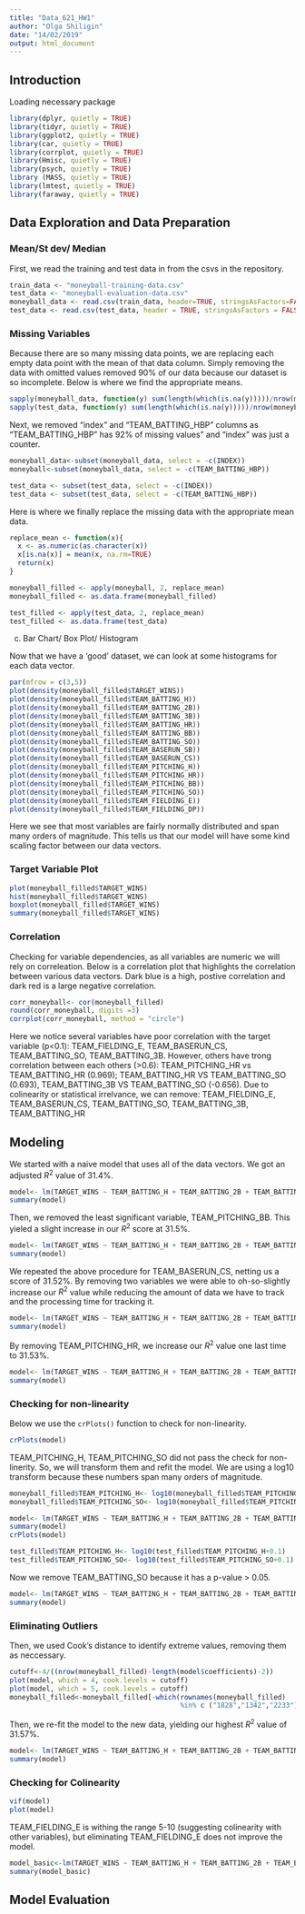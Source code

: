 ```yaml
---
title: "Data_621_HW1"
author: "Olga Shiligin"
date: "14/02/2019"
output: html_document
---
```


Introduction
-------------


Loading necessary package

```r
library(dplyr, quietly = TRUE)
library(tidyr, quietly = TRUE)
library(ggplot2, quietly = TRUE)
library(car, quietly = TRUE)
library(corrplot, quietly = TRUE)
library(Hmisc, quietly = TRUE)
library(psych, quietly = TRUE)
library (MASS, quietly = TRUE)
library(lmtest, quietly = TRUE)
library(faraway, quietly = TRUE)
```
##  Data Exploration and Data Preparation

### Mean/St dev/ Median

First, we read the training and test data in from the csvs in the repository. 

```r
train_data <- "moneyball-training-data.csv"
test_data <- "moneyball-evaluation-data.csv"
moneyball_data <- read.csv(train_data, header=TRUE, stringsAsFactors=FALSE, fileEncoding="latin1")
test_data <- read.csv(test_data, header = TRUE, stringsAsFactors = FALSE)
```

### Missing Variables

Because there are so many missing data points, we are replacing each empty data point with the mean of that data column. Simply removing the data with omitted values removed 90% of our data because our dataset is so incomplete. Below is where we find the appropriate means.

```r
sapply(moneyball_data, function(y) sum(length(which(is.na(y)))))/nrow(moneyball_data)*100
sapply(test_data, function(y) sum(length(which(is.na(y)))))/nrow(moneyball_data)*100
```

Next, we removed "index" and "TEAM_BATTING_HBP" columns as "TEAM_BATTING_HBP" has 92% of missing values" and "index" was just a counter.

```r
moneyball_data<-subset(moneyball_data, select = -c(INDEX))
moneyball<-subset(moneyball_data, select = -c(TEAM_BATTING_HBP))

test_data <- subset(test_data, select = -c(INDEX))
test_data <- subset(test_data, select = -c(TEAM_BATTING_HBP))
```

Here is where we finally replace the missing data with the appropriate mean data.

```r
replace_mean <- function(x){
  x <- as.numeric(as.character(x))
  x[is.na(x)] = mean(x, na.rm=TRUE)
  return(x)
}

moneyball_filled <- apply(moneyball, 2, replace_mean)
moneyball_filled <- as.data.frame(moneyball_filled)

test_filled <- apply(test_data, 2, replace_mean)
test_filled <- as.data.frame(test_data)


```


c. Bar Chart/ Box Plot/ Histogram

Now that we have a 'good' dataset, we can look at some histograms for each data vector.

```r
par(mfrow = c(3,5))
plot(density(moneyball_filled$TARGET_WINS))
plot(density(moneyball_filled$TEAM_BATTING_H))
plot(density(moneyball_filled$TEAM_BATTING_2B))
plot(density(moneyball_filled$TEAM_BATTING_3B))
plot(density(moneyball_filled$TEAM_BATTING_HR))
plot(density(moneyball_filled$TEAM_BATTING_BB))
plot(density(moneyball_filled$TEAM_BATTING_SO))
plot(density(moneyball_filled$TEAM_BASERUN_SB))
plot(density(moneyball_filled$TEAM_BASERUN_CS))
plot(density(moneyball_filled$TEAM_PITCHING_H))
plot(density(moneyball_filled$TEAM_PITCHING_HR))
plot(density(moneyball_filled$TEAM_PITCHING_BB))
plot(density(moneyball_filled$TEAM_PITCHING_SO))
plot(density(moneyball_filled$TEAM_FIELDING_E))
plot(density(moneyball_filled$TEAM_FIELDING_DP))
```

Here we see that most variables are fairly normally distributed and span many orders of magnitude. This tells us that our model will have some kind scaling factor between our data vectors.


### Target Variable Plot

```r
plot(moneyball_filled$TARGET_WINS)
hist(moneyball_filled$TARGET_WINS)
boxplot(moneyball_filled$TARGET_WINS)
summary(moneyball_filled$TARGET_WINS)
```



### Correlation

Checking for variable dependencies, as all variables are numeric we will rely on correleation. Below is a correlation plot that highlights the correlation between various data vectors. Dark blue is a high, postive correlation and dark red is a large negative correlation.

```r
corr_moneyball<- cor(moneyball_filled)
round(corr_moneyball, digits =3)
corrplot(corr_moneyball, method = "circle")
```

Here we notice several variables have poor correlation with the target variable (p<0.1): TEAM_FIELDING_E, TEAM_BASERUN_CS, TEAM_BATTING_SO, TEAM_BATTING_3B. However, others have trong correlation between each others (>0.6): TEAM_PITCHING_HR vs TEAM_BATTING_HR (0.969); TEAM_BATTING_HR VS TEAM_BATTING_SO (0.693), TEAM_BATTING_3B VS TEAM_BATTING_SO (-0.656). Due to colinearity or statistical irrelvance, we can remove: TEAM_FIELDING_E, TEAM_BASERUN_CS, TEAM_BATTING_SO, TEAM_BATTING_3B, TEAM_BATTING_HR


## Modeling


We started with a naive model that uses all of the data vectors. We got an adjusted $R^2$ value of 31.4%. 

```r
model<- lm(TARGET_WINS ~ TEAM_BATTING_H + TEAM_BATTING_2B + TEAM_BATTING_3B + TEAM_BATTING_HR + TEAM_BATTING_BB + TEAM_BATTING_SO + TEAM_BASERUN_SB + TEAM_BASERUN_CS + TEAM_PITCHING_H + TEAM_PITCHING_HR + TEAM_PITCHING_BB + TEAM_PITCHING_SO + TEAM_FIELDING_E + TEAM_FIELDING_DP, moneyball_filled)
summary(model)
```

Then, we removed the least significant variable, TEAM_PITCHING_BB. This yieled a slight increase in our $R^2$ score at 31.5%.


```r
model<- lm(TARGET_WINS ~ TEAM_BATTING_H + TEAM_BATTING_2B + TEAM_BATTING_3B + TEAM_BATTING_HR + TEAM_BATTING_BB + TEAM_BATTING_SO + TEAM_BASERUN_SB + TEAM_BASERUN_CS + TEAM_PITCHING_H + TEAM_PITCHING_HR + TEAM_PITCHING_SO + TEAM_FIELDING_E + TEAM_FIELDING_DP, moneyball_filled)
summary(model)
```

We repeated the above procedure for TEAM_BASERUN_CS, netting us a score of 31.52%. By removing two variables we were able to oh-so-slightly increase our $R^2$ value while reducing the amount of data we have to track and the processing time for tracking it.

```r
model<- lm(TARGET_WINS ~ TEAM_BATTING_H + TEAM_BATTING_2B + TEAM_BATTING_3B + TEAM_BATTING_HR + TEAM_BATTING_BB + TEAM_BATTING_SO + TEAM_BASERUN_SB  + TEAM_PITCHING_H + TEAM_PITCHING_HR + TEAM_PITCHING_SO + TEAM_FIELDING_E + TEAM_FIELDING_DP, moneyball_filled)
summary(model)
```

By removing TEAM_PITCHING_HR, we increase our $R^2$ value one last time to 31.53%. 

```r
model<- lm(TARGET_WINS ~ TEAM_BATTING_H + TEAM_BATTING_2B + TEAM_BATTING_3B + TEAM_BATTING_HR + TEAM_BATTING_BB + TEAM_BATTING_SO + TEAM_BASERUN_SB  + TEAM_PITCHING_H + TEAM_PITCHING_SO + TEAM_FIELDING_E + TEAM_FIELDING_DP, moneyball_filled)
summary(model)
```


### Checking for non-linearity

Below we use the ```crPlots()``` function to check for non-linearity.

```r
crPlots(model)
```

TEAM_PITCHING_H, TEAM_PITCHING_SO did not pass the check for non-linerity. So, we will transform them and refit the model. We are using a log10 transform because these numbers span many orders of magnitude.

```r
moneyball_filled$TEAM_PITCHING_H<- log10(moneyball_filled$TEAM_PITCHING_H+0.1)
moneyball_filled$TEAM_PITCHING_SO<- log10(moneyball_filled$TEAM_PITCHING_SO+0.1)

model<- lm(TARGET_WINS ~ TEAM_BATTING_H + TEAM_BATTING_2B + TEAM_BATTING_3B + TEAM_BATTING_HR + TEAM_BATTING_BB + TEAM_BATTING_SO + TEAM_BASERUN_SB  + TEAM_PITCHING_H + TEAM_PITCHING_SO + TEAM_FIELDING_E + TEAM_FIELDING_DP, moneyball_filled)
summary(model)
crPlots(model)

test_filled$TEAM_PITCHING_H<- log10(test_filled$TEAM_PITCHING_H+0.1)
test_filled$TEAM_PITCHING_SO<- log10(test_filled$TEAM_PITCHING_SO+0.1)


```
Now we remove TEAM_BATTING_SO because it has a p-value > 0.05.

```r
model<- lm(TARGET_WINS ~ TEAM_BATTING_H + TEAM_BATTING_2B + TEAM_BATTING_3B + TEAM_BATTING_HR + TEAM_BATTING_BB + TEAM_BASERUN_SB  + TEAM_PITCHING_H + TEAM_PITCHING_SO + TEAM_FIELDING_E + TEAM_FIELDING_DP, moneyball_filled)
summary(model)
```

### Eliminating Outliers

Then, we used Cook's distance to identify extreme values, removing them as neccessary.
```r
cutoff<-4/((nrow(moneyball_filled)-length(model$coefficients)-2))
plot(model, which = 4, cook.levels = cutoff)
plot(model, which = 5, cook.levels = cutoff)
moneyball_filled<-moneyball_filled[-which(rownames(moneyball_filled)
                                          %in% c ("1828","1342","2233")),]
```


Then, we re-fit the model to the new data, yielding our highest $R^2$ value of 31.57%. 

```r
model<- lm(TARGET_WINS ~ TEAM_BATTING_H + TEAM_BATTING_2B + TEAM_BATTING_3B + TEAM_BATTING_HR + TEAM_BATTING_BB + TEAM_BATTING_SO + TEAM_BASERUN_SB  + TEAM_PITCHING_H + TEAM_PITCHING_SO + TEAM_FIELDING_E + TEAM_FIELDING_DP, moneyball_filled)
summary(model)
```

### Checking for Colinearity

```r
vif(model)
plot(model)
```

TEAM_FIELDING_E is withing the range 5-10 (suggesting colinearity with other variables), but eliminating TEAM_FIELDING_E does not improve the model.

```r
model_basic<-lm(TARGET_WINS ~ TEAM_BATTING_H + TEAM_BATTING_2B + TEAM_BATTING_3B + TEAM_BATTING_HR + TEAM_BATTING_BB + TEAM_BATTING_SO + TEAM_BASERUN_SB  + TEAM_PITCHING_H + TEAM_PITCHING_SO + TEAM_FIELDING_E + TEAM_FIELDING_DP, moneyball_data)
summary(model_basic)
```

## Model Evaluation


